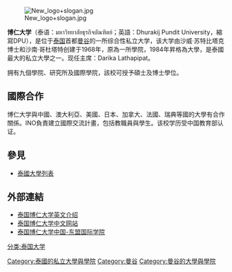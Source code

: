 [[File:New_logo+slogan.jpg|thumb]]

'''博仁大学'''（泰语：มหาวิทยาลัยธุรกิจบัณฑิตย์；英語：Dhurakij Pundit University，縮寫DPU），是位于[[泰国|泰国]]首都[[曼谷|曼谷]]{{link-th|朗四縣|เขตหลักสี่}}的一所综合性私立大学，该大学由沙威·苏特比塔克博士和沙南·哥杜塔特创建于1968年，原為一所學院，1984年昇格為大學，是泰國最大的私立大學之一。现任主席：Darika Lathapipat。

拥有九個學院、研究所及國際學院，該校可授予碩士及博士學位。

==國際合作==
博仁大学與中國、澳大利亞、美國、日本、加拿大、法國、瑞典等國的大學有合作關係。INO負責建立國際交流計畫，包括教職員與學生。该校学历受中国教育部认证。

==參見==
*[[泰國大學列表|泰國大學列表]]

==外部連結==
* [http://www.dpu.ac.th/en/introduce-dpu.html 泰国博仁大学英文介绍]{{Wayback|url=http://www.dpu.ac.th/en/introduce-dpu.html |date=20150923220253 }}
* [http://www.dpu.ac.th/ch/ 泰国博仁大学中文网站]{{Wayback|url=http://www.dpu.ac.th/ch/ |date=20170419101114 }}
* [http://caic.dpu.ac.th/ 泰国博仁大学中国-东盟国际学院]{{Wayback|url=http://caic.dpu.ac.th/ |date=20170808154922 }}

[[分类:泰国大学|分类:泰国大学]]
[[Category:泰國的私立大學與學院|Category:泰國的私立大學與學院]]
[[Category:曼谷|Category:曼谷]]
[[Category:曼谷的大學與學院|Category:曼谷的大學與學院]]
